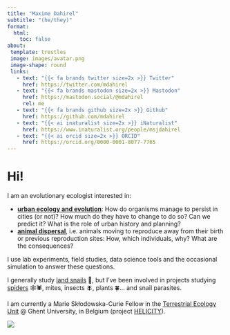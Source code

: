 ```yaml
---
title: "Maxime Dahirel"
subtitle: "(he/they)"
format:
  html:
    toc: false
about:
 template: trestles
 image: images/avatar.png
 image-shape: round
 links:
   - text: "{{< fa brands twitter size=2x >}} Twitter"
     href: https://twitter.com/mdahirel
   - text: "{{< fa brands mastodon size=2x >}} Mastodon"
     href: https://mastodon.social/@mdahirel
     rel: me
   - text: "{{< fa brands github size=2x >}} Github"
     href: https://github.com/mdahirel
   - text: "{{< ai inaturalist size=2x >}} iNaturalist"
     href: https://www.inaturalist.org/people/msjdahirel
   - text: "{{< ai orcid size=2x >}} ORCID"
     href: https://orcid.org/0000-0001-8077-7765
---
```


# Hi!

I am an evolutionary ecologist interested in:

-   [**urban ecology and evolution**](urban-ecology.qmd): How do organisms manage to persist in cities (or not)? How much do they have to change to do so? Can we predict it? What is the role of urban history and planning?\
-   [**animal dispersal**](dispersal.qmd), i.e. animals moving to reproduce away from their birth or previous reproduction sites: How, which individuals, why? What are the consequences?

I use lab experiments, field studies, data science tools and the occasional simulation to answer these questions.

I generally study [land snails](snails.qmd) 🐌, but I've been involved in projects studying [spiders](spiders.qmd) 🕸️🕷️, mites, insects 🪰, plants 🍀... and snail parasites.

I am currently a Marie Skłodowska-Curie Fellow in the [Terrestrial Ecology Unit](https://www.ecology.ugent.be/terec/) \@ Ghent University, in Belgium (project [HELICITY](https://cordis.europa.eu/project/id/101022802)).

::: column-page
![](images/garden_snails_on_brick.jpg)
:::
